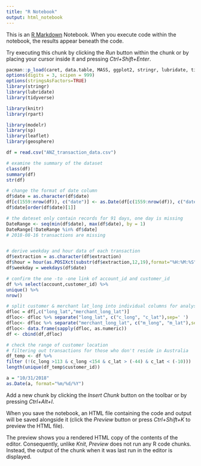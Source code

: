 ---
title: "R Notebook"
output: html_notebook
---

This is an [R Markdown](http://rmarkdown.rstudio.com) Notebook. When you execute code within the notebook, the results appear beneath the code. 

Try executing this chunk by clicking the *Run* button within the chunk or by placing your cursor inside it and pressing *Ctrl+Shift+Enter*. 

```{r}
pacman::p_load(caret, data.table, MASS, ggplot2, stringr, lubridate, tidyverse, sp, geosphere, leaflet)
options(digits = 3, scipen = 999)
options(stringsAsFactors=TRUE)
library(stringr)
library(lubridate)
library(tidyverse)

library(knitr)
library(rpart)

library(modelr)
library(sp)
library(leaflet)
library(geosphere)
```

```{r}
df = read.csv("ANZ_transaction_data.csv")
```

```{r}
# examine the summary of the dataset
class(df)
summary(df)
str(df)

# change the format of date column
df$date = as.character(df$date)
df[c(1559:nrow(df)), c("date")] <- as.Date(df[c(1559:nrow(df)), c("date")],format = "%m/%d/%Y")
df$date[order(df$date)[1]]

# the dateset only contain records for 91 days, one day is missing
DateRange <- seq(min(df$date), max(df$date), by = 1)
DateRange[!DateRange %in% df$date] 
# 2018-08-16 transactions are missing


# derive weekday and hour data of each transaction
df$extraction = as.character(df$extraction)
df$hour = hour(as.POSIXct(substr(df$extraction,12,19),format="%H:%M:%S"))
df$weekday = weekdays(df$date)

# confirm the one -to -one link of account_id and customer_id
df %>% select(account,customer_id) %>%
unique() %>%
nrow()

# split customer & merchant lat_long into individual columns for analysis
dfloc = df[,c("long_lat","merchant_long_lat")]
dfloc<- dfloc %>% separate("long_lat", c("c_long", "c_lat"),sep=' ')
dfloc<- dfloc %>% separate("merchant_long_lat", c("m_long", "m_lat"),sep=' ')
dfloc<- data.frame(sapply(dfloc, as.numeric))
df <- cbind(df,dfloc)

# check the range of customer location
# filtering out transactions for those who don't reside in Australia
df_temp <- df %>%
filter (!(c_long >113 & c_long <154 & c_lat > (-44) & c_lat < (-10)))
length(unique(df_temp$customer_id))
```


```{r}
a = "10/31/2018"
as.Date(a, format="%m/%d/%Y")

```

Add a new chunk by clicking the *Insert Chunk* button on the toolbar or by pressing *Ctrl+Alt+I*.

When you save the notebook, an HTML file containing the code and output will be saved alongside it (click the *Preview* button or press *Ctrl+Shift+K* to preview the HTML file).

The preview shows you a rendered HTML copy of the contents of the editor. Consequently, unlike *Knit*, *Preview* does not run any R code chunks. Instead, the output of the chunk when it was last run in the editor is displayed.
